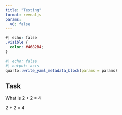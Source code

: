 ```yaml
---
title: "Testing"
format: revealjs
params:
  v0: false
---
```


```css
#| echo: false
.visible {
  color: #4682B4;
}
```

```r
#| echo: false
#| output: asis
quarto::write_yaml_metadata_block(params = params)
```

## Task

What is 2 + 2 = [4]{.content-visible unless-meta="params.v0" .fragment}

::: {.content-visible unless-meta="params.v0"}
::: fragment

2 + 2 = 4 

:::
:::


